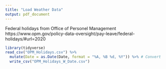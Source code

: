 ```yaml
---
title: "Load Weather Data"
output: pdf_document
---
```


Federal holidays from Office of Personel Management https://www.opm.gov/policy-data-oversight/pay-leave/federal-holidays/#url=2020

```r
library(tidyverse)
read_csv("OPM_Holidays.csv") %>%
  mutate(Date = as.Date(Date, format = "%A, %B %d, %Y")) %>% # Convert date
  write_csv("OPM_Holidays_W_Date.csv")
``` 
